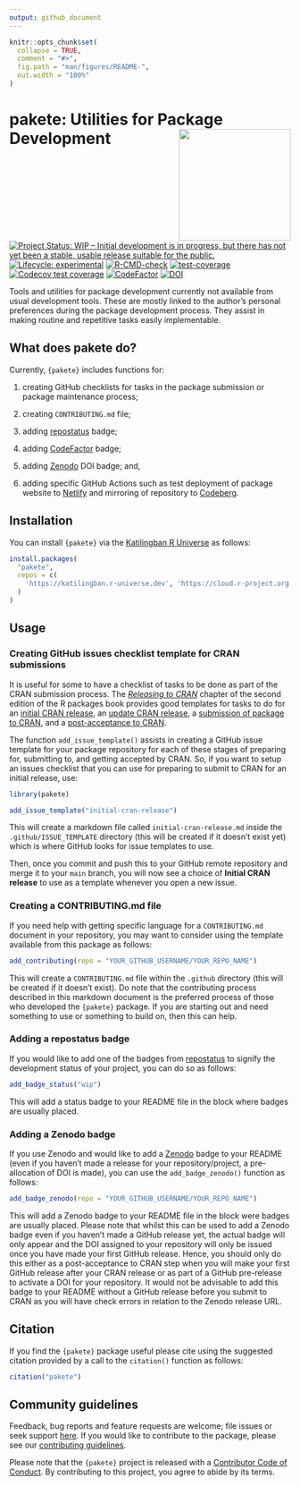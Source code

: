 ```yaml
---
output: github_document
---
```


<!-- README.md is generated from README.Rmd. Please edit that file -->

```r
knitr::opts_chunk$set(
  collapse = TRUE,
  comment = "#>",
  fig.path = "man/figures/README-",
  out.width = "100%"
)
```

# pakete: Utilities for Package Development <img src='man/figures/logo.png' width='200px' align='right' />

<!-- badges: start -->
[![Project Status: WIP – Initial development is in progress, but there has not yet been a stable, usable release suitable for the public.](https://www.repostatus.org/badges/latest/wip.svg)](https://www.repostatus.org/#wip)
[![Lifecycle: experimental](https://img.shields.io/badge/lifecycle-experimental-orange.svg)](https://lifecycle.r-lib.org/articles/stages.html#experimental)
[![R-CMD-check](https://github.com/katilingban/pakete/actions/workflows/R-CMD-check.yaml/badge.svg)](https://github.com/katilingban/pakete/actions/workflows/R-CMD-check.yaml)
[![test-coverage](https://github.com/katilingban/pakete/actions/workflows/test-coverage.yaml/badge.svg)](https://github.com/katilingban/pakete/actions/workflows/test-coverage.yaml)
[![Codecov test coverage](https://codecov.io/gh/katilingban/pakete/branch/main/graph/badge.svg)](https://app.codecov.io/gh/katilingban/pakete?branch=main)
[![CodeFactor](https://www.codefactor.io/repository/github/katilingban/pakete/badge)](https://www.codefactor.io/repository/github/katilingban/pakete)
[![DOI](https://zenodo.org/badge/790010725.svg)](https://zenodo.org/badge/latestdoi/790010725)
<!-- badges: end -->

Tools and utilities for package development currently not available from usual development tools. These are mostly linked to the author's personal preferences during the package development process. They assist in making routine and repetitive tasks easily implementable.

## What does pakete do?

Currently, `{pakete}` includes functions for:

1. creating GitHub checklists for tasks in the package submission or package maintenance process;

2. creating `CONTRIBUTING.md` file;

3. adding [repostatus](https://www.repostatus.org/) badge; 

4. adding [CodeFactor](https://www.codefactor.io/) badge;

5. adding [Zenodo](https://zenodo.org/) DOI badge; and,

6. adding specific GitHub Actions such as test deployment of package website to [Netlify](https://www.netlify.com/) and mirroring of repository to [Codeberg](https://codeberg.org/).

## Installation

You can install `{pakete}` via the [Katilingban R Universe](https://katilingban.r-universe.dev) as follows:

```r
install.packages(
  "pakete",
  repos = c(
    'https://katilingban.r-universe.dev', 'https://cloud.r-project.org'
  )
)
```

## Usage

### Creating GitHub issues checklist template for CRAN submissions

It is useful for some to have a checklist of tasks to be done as part of the CRAN submission process. The [*Releasing to CRAN*](https://r-pkgs.org/release.html) chapter of the second edition of the R packages book provides good templates for tasks to do for an [initial CRAN release](https://r-pkgs.org/release.html#sec-release-initial), an [update CRAN release](https://r-pkgs.org/release.html#keeping-up-with-change), a [submission of package to CRAN](https://r-pkgs.org/release.html#sec-release-process), and a [post-acceptance to CRAN](https://r-pkgs.org/release.html#sec-release-post-acceptance).

The function `add_issue_template()` assists in creating a GitHub issue template for your package repository for each of these stages of preparing for, submitting to, and getting accepted by CRAN. So, if you want to setup an issues checklist that you can use for preparing to submit to CRAN for an initial release, use:

```r
library(pakete)

add_issue_template("initial-cran-release")
```

This will create a markdown file called `initial-cran-release.md` inside the `.github/ISSUE_TEMPLATE` directory (this will be created if it doesn't exist yet) which is where GitHub looks for issue templates to use.

Then, once you commit and push this to your GitHub remote repository and merge it to your `main` branch, you will now see a choice of **Initial CRAN release** to use as a template whenever you open a new issue.

### Creating a CONTRIBUTING.md file

If you need help with getting specific language for a `CONTRIBUTING.md` document in your repository, you may want to consider using the template available from this package as follows:

```r
add_contributing(repo = "YOUR_GITHUB_USERNAME/YOUR_REPO_NAME")
```

This will create a `CONTRIBUTING.md` file within the `.github` directory (this will be created if it doesn't exist). Do note that the contributing process described in this markdown document is the preferred process of those who developed the `{pakete}` package. If you are starting out and need something to use or something to build on, then this can help.

### Adding a repostatus badge

If you would like to add one of the badges from [repostatus](https://www.repostatus.org/) to signify the development status of your project, you can do so as follows:

```r
add_badge_status("wip")
```

This will add a status badge to your README file in the block where badges are usually placed.

### Adding a Zenodo badge

If you use Zenodo and would like to add a [Zenodo](https://zenodo.org/) badge to your README (even if you haven't made a release for your repository/project, a pre-allocation of DOI is made), you can use the `add_badge_zenodo()` function as follows:

```r
add_badge_zenodo(repo = "YOUR_GITHUB_USERNAME/YOUR_REPO_NAME")
```

This will add a Zenodo badge to your README file in the block were badges are usually placed. Please note that whilst this can be used to add a Zenodo badge even if you haven't made a GitHub release yet, the actual badge will only appear and the DOI assigned to your repository will only be issued once you have made your first GitHub release. Hence, you should only do this either as a post-acceptance to CRAN step when you will make your first GitHub release after your CRAN release or as part of a GitHub pre-release to activate a DOI for your repository. It would not be advisable to add this badge to your README without a GitHub release before you submit to CRAN as you will have check errors in relation to the Zenodo release URL.

## Citation

If you find the `{pakete}` package useful please cite using the suggested citation provided by a call to the `citation()` function as follows:

```r
citation("pakete")
```

## Community guidelines

Feedback, bug reports and feature requests are welcome; file issues or seek support [here](https://github.com/katilingban/pakete/issues). If you would like to contribute to the package, please see our [contributing guidelines](https://katilingban.io/pakete/CONTRIBUTING.html).

Please note that the `{pakete}` project is released with a [Contributor Code of Conduct](https://katilingban.io/pakete/CODE_OF_CONDUCT.html). By contributing to this project, you agree to abide by its terms.
